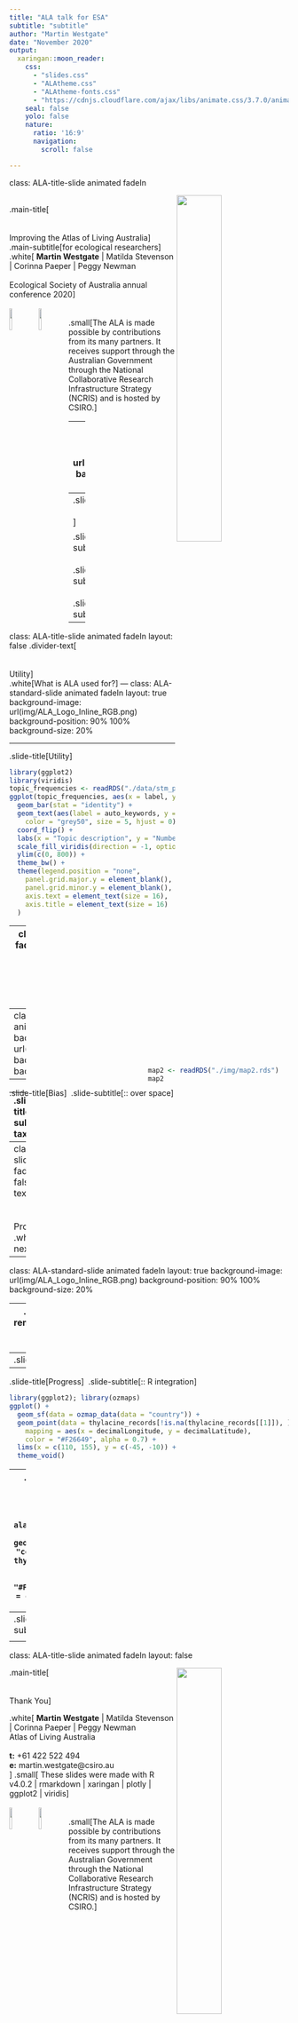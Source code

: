 ```yaml
---
title: "ALA talk for ESA"
subtitle: "subtitle"
author: "Martin Westgate"
date: "November 2020"
output:
  xaringan::moon_reader:
    css:
      - "slides.css"
      - "ALAtheme.css"
      - "ALAtheme-fonts.css"
      - "https://cdnjs.cloudflare.com/ajax/libs/animate.css/3.7.0/animate.min.css"
    seal: false
    yolo: false
    nature:
      ratio: '16:9'
      navigation:
        scroll: false

---
```

class: ALA-title-slide animated fadeIn

<img class="logo" src="img/ALA_Logo_Stacked+Tagline_REV-RGB.png" width="40%" align="right">
<br>
.main-title[<br><br><br>Improving the Atlas of Living Australia]<br>
.main-subtitle[for ecological researchers]<br>
.white[
  <b>Martin Westgate</b> | Matilda Stevenson | Corinna Paeper | Peggy Newman<br>
  <br>
  Ecological Society of Australia annual conference 2020
]
<br>
<br>
<img class="logo" src="img/NCRIS_logo.png" width="10%" align="left">
<img class="logo" src="img/CSIRO_logo.png" width="10%" align="left">
<br>
.small[The ALA is made possible by contributions from its many partners. It receives support through the Australian Government through the National Collaborative Research Infrastructure Strategy (NCRIS) and is hosted by CSIRO.]

---
class: ALA-standard-slide animated fadeIn
layout: true
background-image: url(img/ALA_Logo_Inline_RGB.png)
background-position: 90% 100%
background-size: 20%
---
.slide-title[Outline<br><br>]

.slide-title[Utility] .slide-subtitle[&nbsp;&nbsp;What is ALA used for?]<br><br>
.slide-title[Bias] .slide-subtitle[&nbsp;&nbsp;Your atlas needs you]<br><br>
.slide-title[Progress] .slide-subtitle[&nbsp;&nbsp;Where next for ALA?]


---
class: ALA-title-slide animated fadeIn
layout: false
.divider-text[<br><br><br>Utility]
<br>
.white[What is ALA used for?]
---
class: ALA-standard-slide animated fadeIn
layout: true
background-image: url(img/ALA_Logo_Inline_RGB.png)
background-position: 90% 100%
background-size: 20%

---

.slide-title[Utility]

```r
library(ggplot2)
library(viridis)
topic_frequencies <- readRDS("./data/stm_plot_data.rds")
ggplot(topic_frequencies, aes(x = label, y = count, fill = count)) +
  geom_bar(stat = "identity") +
  geom_text(aes(label = auto_keywords, y = count + 20),
    color = "grey50", size = 5, hjust = 0) +
  coord_flip() +
  labs(x = "Topic description", y = "Number of articles") +
  scale_fill_viridis(direction = -1, option = "magma") +
  ylim(c(0, 800)) +
  theme_bw() +
  theme(legend.position = "none",
    panel.grid.major.y = element_blank(),
    panel.grid.minor.y = element_blank(),
    axis.text = element_text(size = 16),
    axis.title = element_text(size = 16)
  )
```

---
class: ALA-title-slide animated fadeIn
layout: false
.divider-text[<br><br><br>Bias]
<br>
.white[Making ALA more representative]
---
class: ALA-standard-slide animated fadeIn
layout: true
background-image: url(img/ALA_Logo_Inline_RGB.png)
background-position: 90% 100%
background-size: 20%


---
.slide-title[Bias]&nbsp;&nbsp;.slide-subtitle[:: over space]

<div style="margin-top:-70px; margin-left:250px;">
```r
map2 <- readRDS("./img/map2.rds")
map2
```
</div>

---
.slide-title[Bias]&nbsp;&nbsp;.slide-subtitle[:: over taxa]

```r
library(plotly)
library(viridis)
library(ALA4R)
source("./R/make_circles.R")
source("./R/taxon_plotting.R")
counts <- ala_counts(breakdown = "kingdom")
taxon_data <- taxon_plot_data(counts$name, counts$count,
  log_scale = FALSE, linear = TRUE, color_scale = "magma")

# draw plot
p <- plot_ly(taxon_data,
  type = "scatter",
  mode = "lines",
  fill = "toself", # needed?
  source = "taxon",
  x = ~x,
  y = ~y,
  split = ~plotly_text,
  color = I(taxon_data$color),
  hoverinfo = "text",
  hoverlabel = list(
    bgcolor = grey(0.9),
    bordercolor = grey(0.9),
    namelength = 200,
    font = list(color = "black")
  ),
  width = 1000,
  height = 500
) %>%
add_polygons(
  hoveron = "fills",
  alpha = 1) %>%
layout(
  showlegend = FALSE,
  xaxis = list(
    title = "",
    zeroline = FALSE,
    showline = FALSE,
    showticklabels = FALSE,
    showgrid = FALSE
  ),
  yaxis = list(
    title = "",
    zeroline = FALSE,
    showline = FALSE,
    showticklabels = FALSE,
    showgrid = FALSE,
    scaleanchor = "x" # set aspect ratio =  1
  )
) %>%
config(
  displayModeBar = FALSE
)
p
```

---
class: ALA-title-slide animated fadeIn
layout: false
.divider-text[<br><br><br>Progress]
<br>
.white[Where next?]
---
class: ALA-standard-slide animated fadeIn
layout: true
background-image: url(img/ALA_Logo_Inline_RGB.png)
background-position: 90% 100%
background-size: 20%

---
.slide-title[Progress]&nbsp;&nbsp;.slide-subtitle[:: R integration]
```r
# remotes::install_github("AtlasOfLivingAustralia/ALA4R@dev") # current version
library(ALA4R)
ala_config(email = "martinjwestgate@gmail.com")

# look up a species
taxon_id <- ala_taxa("Thylacine", include_counts = TRUE)
taxon_id
```

---
.slide-title[Progress]&nbsp;&nbsp;.slide-subtitle[:: R integration]
```r
thylacine_records <- ala_occurrences(taxon_id)
thylacine_records[1:3, ]
```

---
.slide-title[Progress]&nbsp;&nbsp;.slide-subtitle[:: R integration]
```r
library(ggplot2); library(ozmaps)
ggplot() +
  geom_sf(data = ozmap_data(data = "country")) +
  geom_point(data = thylacine_records[!is.na(thylacine_records[[1]]), ],
    mapping = aes(x = decimalLongitude, y = decimalLatitude),
    color = "#F26649", alpha = 0.7) +
  lims(x = c(110, 155), y = c(-45, -10)) +
  theme_void()
```

---
.slide-title[Progress]&nbsp;&nbsp;.slide-subtitle[:: R integration]
```r
thylacine_sdm <- ala_occurrences(taxon_id,
  filters = ala_filters(data_quality_profile = "CSDM"))
ggplot() +
  geom_sf(data = ozmap_data(data = "country")) +
  geom_point(data = thylacine_sdm,
    mapping = aes(x = decimalLongitude, y = decimalLatitude),
    color = "#F26649", alpha = 0.7) +
  lims(x = c(110, 155), y = c(-45, -10)) +
  theme_void()
```

---
.slide-title[Progress]&nbsp;&nbsp;.slide-subtitle[:: where next?]

<table>
  <colgroup>
     <col span="1" style="width: 10%;">
     <col span="1" style="width: 30%;">
     <col span="1" style="width: 30%;">
     <col span="1" style="width: 30%;">
  </colgroup>
  <tbody>
    <tr>
      <th></th>
      <th style="background-color: #F26649">Interface</th>
      <th style="background-color: #f2866f">Cleaning</b></th>
      <th style="background-color: #f09f8d">Modelling</b></th>
    </tr>
    <tr>
      <th style="background-color: #F26649">Current problem</th>
      <td>
        Current interface emphasises <b><i>text search</i></b>, requiring the user to already know what they want; <b><i>browsing</i></b> can be inefficient, and is challenging using taxonomic names
      </td>
      <td>
        So far, the data quality project has focussed on <b><i>filtering</i></b> suspect records
      </td>
      <td>
        Statistical error detection relies on <b><i>outlier detection</i></b> in environmental space
      </td>
    </tr>
    <tr>
      <th style="background-color: #f2866f">Possible solution</th>
      <td>
        <b><i>Linked visualisation</i></b> of spatial and taxonomic data
      </td>
      <td>
        <b><i>Better links</i></b> between data providers and users
      </td>
      <td>
        Methods that incorporate <b><i>typographical, taxonomic and environmental similarity</i></b>
      </td>
    </tr>
  </tbody>
</table>

---

class: ALA-title-slide animated fadeIn
layout: false

<img class="logo" src="img/ALA_Logo_Stacked+Tagline_REV-RGB.png" width="40%" align="right">
.main-title[<br><br><br>Thank You]<br>

.white[
  <b>Martin Westgate</b> | Matilda Stevenson | Corinna Paeper | Peggy Newman<br>
  Atlas of Living Australia<br><br>
  <b>t:</b> +61 422 522 494<br>
  <b>e:</b> martin.westgate@csiro.au
  <br>
]
.small[
  These slides were made with R v4.0.2 | rmarkdown | xaringan | plotly | ggplot2 | viridis
]
<br>
<br>
<img class="logo" src="img/NCRIS_logo.png" width="10%" align="left">
<img class="logo" src="img/CSIRO_logo.png" width="10%" align="left">
<br>
.small[The ALA is made possible by contributions from its many partners. It receives support through the Australian Government through the National Collaborative Research Infrastructure Strategy (NCRIS) and is hosted by CSIRO.]